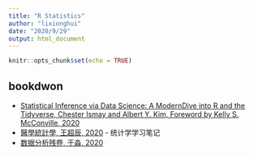 ```yaml
---
title: "R Statistics"
author: "lixionghui"
date: "2020/9/29"
output: html_document
---
```


```r
knitr::opts_chunk$set(echo = TRUE)
```


## bookdwon

* [Statistical Inference via Data Science: A ModernDive into R and the Tidyverse, Chester Ismay and Albert Y. Kim, Foreword by Kelly S. McConville, 2020](https://moderndive.com/)
* [醫學統計學, 王超辰, 2020](https://wangcc.me/LSHTMlearningnote/) - 统计学学习笔记
* [数据分析残卷, 于淼, 2020](https://bookdown.org/yufree/datadown/)